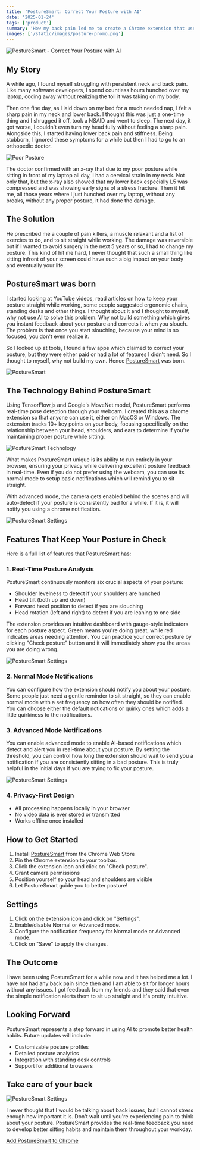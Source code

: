 ```yaml
---
title: 'PostureSmart: Correct Your Posture with AI'
date: '2025-01-24'
tags: ['product']
summary: 'How my back pain led me to create a Chrome extension that uses AI to correct your posture in real-time and send your notifications about your posture'
images: ['/static/images/posture-promo.png']
---
```


![PostureSmart - Correct Your Posture with AI](https://www.posturesm.art/posture-mq.png)

## My Story

A while ago, I found myself struggling with persistent neck and back pain. Like many software developers, I spend countless hours hunched over my laptop, coding away without realizing the toll it was taking on my body.

Then one fine day, as I laid down on my bed for a much needed nap, I felt a sharp pain in my neck and lower back. I thought this was just a one-time thing and I shrugged it off, took a NSAID and went to sleep. The next day, it got worse, I couldn't even turn my head fully without feeling a sharp pain. Alongside this, I started having lower back pain and stiffness.
Being stubborn, I ignored these symptoms for a while but then I had to go to an orthopedic doctor.

![Poor Posture](https://images.unsplash.com/photo-1728347053156-cf9066af4d9f?q=50&w=600)

The doctor confirmed with an x-ray that due to my poor posture while sitting in front of my laptop all day, I had a cervical strain in my neck. Not only that, but the x-ray also showed that my lower back especially L5 was compressed and was showing early signs of a stress fracture. Then it hit me, all those years where I just hunched over my laptop, without any breaks, without any proper posture, it had done the damage.

## The Solution

He prescribed me a couple of pain killers, a muscle relaxant and a list of exercies to do, and to sit straight while working. The damage was reversible but if I wanted to avoid surgery in the next 5 years or so, I had to change my posture. This kind of hit me hard, I never thought that such a small thing like sitting infront of your screen could have such a big impact on your body and eventually your life.

## PostureSmart was born

I started looking at YouTube videos, read articles on how to keep your posture straight while working, some people suggested ergonomic chairs, standing desks and other things. I thought about it and I thought to myself, why not use AI to solve this problem. Why not build something which gives you instant feedback about your posture and corrects it when you slouch. The problem is that once you start slouching, because your mind is so focused, you don't even realize it.

So I looked up at tools, I found a few apps which claimed to correct your posture, but they were either paid or had a lot of features I didn't need. So I thought to myself, why not build my own. Hence [PostureSmart](https://www.posturesm.art) was born.

![PostureSmart](https://www.posturesm.art/posture-mq.png)

## The Technology Behind PostureSmart

Using TensorFlow.js and Google's MoveNet model, PostureSmart performs real-time pose detection through your webcam. I created this as a chrome extension so that anyone can use it, either on MacOS or Windows. The extension tracks 10+ key points on your body, focusing specifically on the relationship between your head, shoulders, and ears to determine if you're maintaining proper posture while sitting.

![PostureSmart Technology](/static/images/posturesmart/scr1.png)

What makes PostureSmart unique is its ability to run entirely in your browser, ensuring your privacy while delivering excellent posture feedback in real-time. Even if you do not prefer using the webcam, you can use its normal mode to setup basic notifications which will remind you to sit straight.

With advanced mode, the camera gets enabled behind the scenes and will auto-detect if your posture is consistently bad for a while. If it is, it will notify you using a chrome notification.

![PostureSmart Settings](/static/images/posturesmart/scr2.png)

## Features That Keep Your Posture in Check

Here is a full list of features that PostureSmart has:

### 1. Real-Time Posture Analysis

PostureSmart continuously monitors six crucial aspects of your posture:

- Shoulder levelness to detect if your shoulders are hunched
- Head tilt (both up and down)
- Forward head position to detect if you are slouching
- Head rotation (left and right) to detect if you are leaning to one side

The extension provides an intuitive dashboard with gauge-style indicators for each posture aspect. Green means you're doing great, while red indicates areas needing attention. You can practice your correct posture by clicking "Check posture" button and it will immediately show you the areas you are doing wrong.

![PostureSmart Settings](/static/images/posturesmart/scr7.png)

### 2. Normal Mode Notifications

You can configure how the extension should notify you about your posture. Some people just need a gentle reminder to sit straight, so they can enable normal mode with a set frequency on how often they should be notified. You can choose either the default notications or quirky ones which adds a little quirkiness to the notifications.

### 3. Advanced Mode Notifications

You can enable advanced mode to enable AI-based notifications which detect and alert you in real-time about your posture. By setting the threshold, you can control how long the extension should wait to send you a notification if you are consistently sitting in a bad posture. This is truly helpful in the initial days if you are trying to fix your posture.

![PostureSmart Settings](/static/images/posturesmart/scr4.png)

### 4. Privacy-First Design

- All processing happens locally in your browser
- No video data is ever stored or transmitted
- Works offline once installed

## How to Get Started

1. Install [PostureSmart](https://chromewebstore.google.com/detail/posturesmart-correct-your/jjdbjpcdikaljelndnmnbacecmipbono) from the Chrome Web Store
2. Pin the Chrome extension to your toolbar.
3. Click the extension icon and click on "Check posture".
4. Grant camera permissions
5. Position yourself so your head and shoulders are visible
6. Let PostureSmart guide you to better posture!

## Settings

1. Click on the extension icon and click on "Settings".
2. Enable/disable Normal or Advanced mode.
3. Configure the notification frequency for Normal mode or Advanced mode.
4. Click on "Save" to apply the changes.

## The Outcome

I have been using PostureSmart for a while now and it has helped me a lot. I have not had any back pain since then and I am able to sit for longer hours without any issues. I got feedback from my friends and they said that even the simple notification alerts them to sit up straight and it's pretty intuitive.

## Looking Forward

PostureSmart represents a step forward in using AI to promote better health habits. Future updates will include:

- Customizable posture profiles
- Detailed posture analytics
- Integration with standing desk controls
- Support for additional browsers

## Take care of your back

![PostureSmart Settings](https://images.unsplash.com/photo-1582478168038-23743a1da244?q=80&w=1240)

I never thought that I would be talking about back issues, but I cannot stress enough how important it is. Don't wait until you're experiencing pain to think about your posture. PostureSmart provides the real-time feedback you need to develop better sitting habits and maintain them throughout your workday.

[Add PostureSmart to Chrome](https://chromewebstore.google.com/detail/posturesmart-correct-your/jjdbjpcdikaljelndnmnbacecmipbono)
